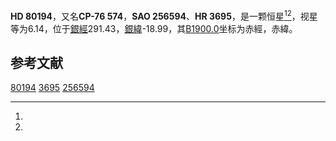 {{Starbox begin
| name = HD 80194
}}
{{Starbox observe
| epoch = [[J2000.0|J2000.0]]
| constell = {{星座名待查}}<ref name=SIMBAD>{{cite web
 | url=http://simbad.u-strasbg.fr/simbad/sim-id?Ident=HR+3695
 | title=Pulsating variable Star
 | publisher=Centre de Données astronomiques de Strasbourg
 | work=SIMBAD
 | accessdate=2012-07-13
 | archive-date=2016-03-19
 | archive-url=https://web.archive.org/web/20160319044813/http://simbad.u-strasbg.fr/simbad/sim-id?Ident=HR+3695
 | dead-url=no
 }}</ref><ref name=DATA>{{cite web
 | url=http://vizier.u-strasbg.fr/viz-bin/VizieR-5?-out.add=.&-source=5050&-corr=PK=HR&-out.max=9999&HR=3695
 | title=VizieR Detailed Page
 | accessdate=2012-07-13
 | archive-date=2019-02-16
 | archive-url=https://web.archive.org/web/20190216121023/http://vizier.u-strasbg.fr/viz-bin/VizieR-5?-out.add=.&-source=5050&-corr=PK=HR&-out.max=9999&HR=3695
 | dead-url=no
 }}</ref>
| 星官 = 
| ra = {{RA|9|12|12.3}}<ref name=SIMBAD /><ref name=DATA />
| dec = {{DEC|-76|39|47}}<ref name=SIMBAD /><ref name=DATA />
| appmag_v = 6.14<ref name=SIMBAD /><ref name=DATA />
}}
{{Starbox character
| class = K1III<ref name=SIMBAD /><ref name=DATA />
| b-v = 1.09<ref name=SIMBAD /><ref name=DATA />
| u-b = 0.99<ref name=SIMBAD /><ref name=DATA />
| r-i = <ref name=SIMBAD /><ref name=DATA />
| variable = 
}}
{{Starbox astrometry
| radial_v = 0.99
| prop_mo_ra = 1
| parallax = 
| p_error = 
}}
{{Starbox catalog
| names =CP-76 574，[[SAO星表|SAO]] 256594，[[HD星表|HD]] 80194，[[HR星表|HR]] 3695}}
{{Starbox reference |Simbad=HR+3695}}
{{Starbox end}}

'''HD 80194'''，又名'''CP-76 574'''，'''SAO 256594'''、'''HR 3695'''，是一颗恒星<ref name=SIMBAD /><ref name=DATA />，视星等为6.14，位于[[銀道座標系|銀經]]291.43，[[銀道座標系|銀緯]]-18.99，其[[B1900.0|B1900.0]]坐标为赤經{{RA|9|13|13.9}}，赤緯{{DEC|-76|-18.99|48}}。

== 参考文献 ==
{{reflist}}

{{star-stub}}

[[Category:HD和HDE天體|80194]]
[[Category:HR天體|3695]]
[[Category:SAO天體|256594]]